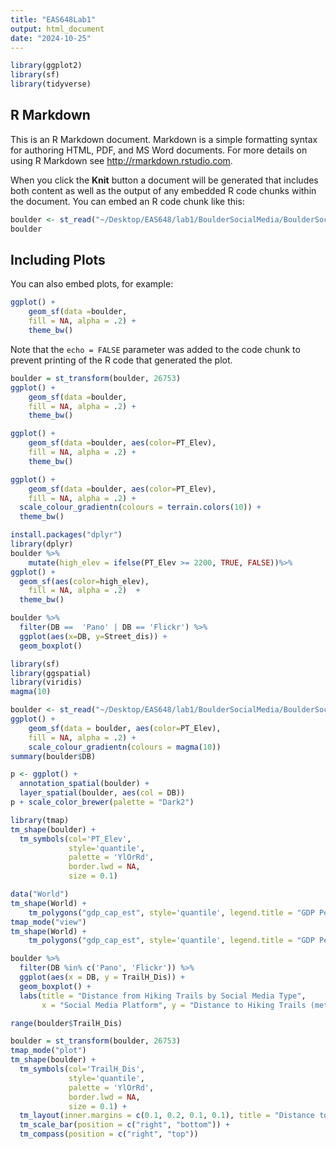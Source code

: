 ```yaml
---
title: "EAS648Lab1"
output: html_document
date: "2024-10-25"
---
```


```r
library(ggplot2)
library(sf)
library(tidyverse)
```

## R Markdown

This is an R Markdown document. Markdown is a simple formatting syntax for authoring HTML, PDF, and MS Word documents. For more details on using R Markdown see <http://rmarkdown.rstudio.com>.

When you click the **Knit** button a document will be generated that includes both content as well as the output of any embedded R code chunks within the document. You can embed an R code chunk like this:

```r
boulder <- st_read("~/Desktop/EAS648/lab1/BoulderSocialMedia/BoulderSocialMedia.shp")
boulder
```

## Including Plots

You can also embed plots, for example:

```r
ggplot() +
    geom_sf(data =boulder,
    fill = NA, alpha = .2) +
    theme_bw()
```

Note that the `echo = FALSE` parameter was added to the code chunk to prevent printing of the R code that generated the plot.
```r
boulder = st_transform(boulder, 26753) 
ggplot() +
    geom_sf(data =boulder,
    fill = NA, alpha = .2) +
    theme_bw()
```
```r
ggplot() +
    geom_sf(data =boulder, aes(color=PT_Elev),
    fill = NA, alpha = .2) +
    theme_bw()
```

```r
ggplot() +
    geom_sf(data =boulder, aes(color=PT_Elev),
    fill = NA, alpha = .2) +
  scale_colour_gradientn(colours = terrain.colors(10)) +  
  theme_bw()
```


```r
install.packages("dplyr")
library(dplyr)
boulder %>%
    mutate(high_elev = ifelse(PT_Elev >= 2200, TRUE, FALSE))%>% 
ggplot() +
  geom_sf(aes(color=high_elev),
    fill = NA, alpha = .2)  +  
  theme_bw()
```
```r
boulder %>%
  filter(DB ==  'Pano' | DB == 'Flickr') %>%
  ggplot(aes(x=DB, y=Street_dis)) + 
  geom_boxplot()
```
```r
library(sf)
library(ggspatial)
library(viridis)
magma(10)
```

```r
boulder <- st_read("~/Desktop/EAS648/lab1/BoulderSocialMedia/BoulderSocialMedia.shp")
ggplot() +
    geom_sf(data = boulder, aes(color=PT_Elev),
    fill = NA, alpha = .2) + 
    scale_colour_gradientn(colours = magma(10))
summary(boulder$DB)
```
```r
p <- ggplot() +
  annotation_spatial(boulder) +
  layer_spatial(boulder, aes(col = DB))
p + scale_color_brewer(palette = "Dark2")
```
```r
library(tmap)
tm_shape(boulder) + 
  tm_symbols(col='PT_Elev', 
             style='quantile', 
             palette = 'YlOrRd',
             border.lwd = NA,
             size = 0.1)
```
```r
data("World")
tm_shape(World) +
    tm_polygons("gdp_cap_est", style='quantile', legend.title = "GDP Per Capita Estimate")
tmap_mode("view")
tm_shape(World) +
    tm_polygons("gdp_cap_est", style='quantile', legend.title = "GDP Per Capita Estimate")
```

```r
boulder %>%
  filter(DB %in% c('Pano', 'Flickr')) %>%
  ggplot(aes(x = DB, y = TrailH_Dis)) +
  geom_boxplot() +
  labs(title = "Distance from Hiking Trails by Social Media Type",
       x = "Social Media Platform", y = "Distance to Hiking Trails (meters)")
```
```r
range(boulder$TrailH_Dis)
```
```r
boulder = st_transform(boulder, 26753) 
tmap_mode("plot")
tm_shape(boulder) + 
  tm_symbols(col='TrailH_Dis', 
             style='quantile', 
             palette = 'YlOrRd',
             border.lwd = NA,
             size = 0.1) +
  tm_layout(inner.margins = c(0.1, 0.2, 0.1, 0.1), title = "Distance to Hiking Trails", title.position = c("center","top"),   legend.position = c("left", "bottom")) +
  tm_scale_bar(position = c("right", "bottom")) +
  tm_compass(position = c("right", "top"))

```

